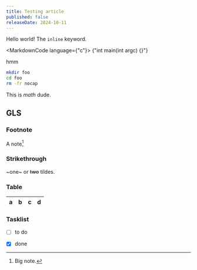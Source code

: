 ```yaml
---
title: Testing article
published: false
releaseDate: 2024-10-11
---
```


Hello world! The `inline` keyword.

<MarkdownCode language={"c"}>
  {"int main(int argc) {}"}
</MarkdownCode>



<LspCode codeSample="content/articles/test/code.json" />

hmm

```bash fileName="awe"
mkdir foo
cd foo
rm -fr nocap
```

This is $math$ dude.

## GLS

### Footnote

A note[^1]

[^1]: Big note.

### Strikethrough

~one~ or ~~two~~ tildes.

### Table

| a | b  |  c |  d  |
| - | :- | -: | :-: |

### Tasklist

* [ ] to do
* [x] done

